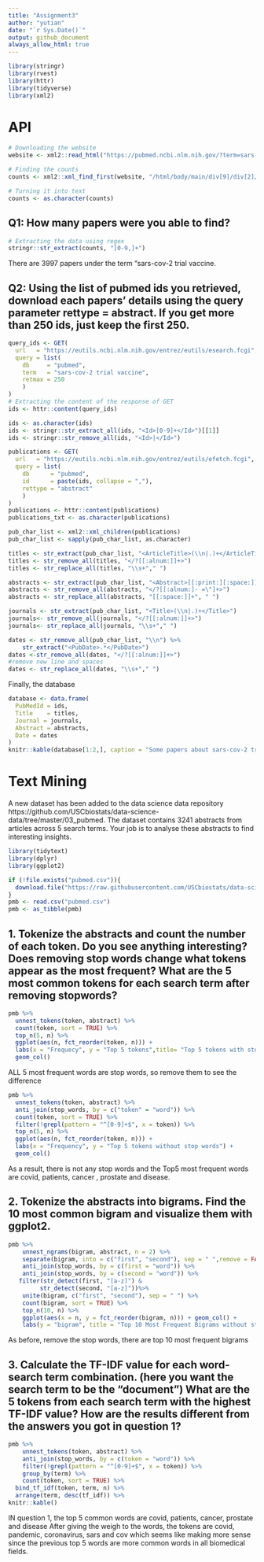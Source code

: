 ```yaml
---
title: "Assignment3"
author: "yutian"
date: "`r Sys.Date()`"
output: github_document
always_allow_html: true
---
```


```r
library(stringr)
library(rvest)
library(httr)
library(tidyverse)
library(xml2)
```

# API

```r
# Downloading the website
website <- xml2::read_html("https://pubmed.ncbi.nlm.nih.gov/?term=sars-cov-2+trial+vaccine")

# Finding the counts
counts <- xml2::xml_find_first(website, "/html/body/main/div[9]/div[2]/div[2]/div[1]/div[1]")

# Turning it into text
counts <- as.character(counts)
```

## Q1: How many papers were you able to find?
```r
# Extracting the data using regex
stringr::str_extract(counts, "[0-9,]+")
```

There are 3997 papers under the term “sars-cov-2 trial vaccine.

## Q2: Using the list of pubmed ids you retrieved, download each papers’ details using the query parameter rettype = abstract. If you get more than 250 ids, just keep the first 250.


```r
query_ids <- GET(
  url   = "https://eutils.ncbi.nlm.nih.gov/entrez/eutils/esearch.fcgi",
  query = list(
    db     = "pubmed", 
    term   = "sars-cov-2 trial vaccine", 
    retmax = 250
    )
)
# Extracting the content of the response of GET
ids <- httr::content(query_ids)
```

```r
ids <- as.character(ids)
ids <- stringr::str_extract_all(ids, "<Id>[0-9]+</Id>")[[1]]
ids <- stringr::str_remove_all(ids, "<Id>|</Id>")
```

```r
publications <- GET(
  url   = "https://eutils.ncbi.nlm.nih.gov/entrez/eutils/efetch.fcgi",
  query = list(
    db      = "pubmed",
    id      = paste(ids, collapse = ","),
    rettype = "abstract"
    )
)
publications <- httr::content(publications)
publications_txt <- as.character(publications)

```

```r
pub_char_list <- xml2::xml_children(publications)
pub_char_list <- sapply(pub_char_list, as.character)

```

```r
titles <- str_extract(pub_char_list, "<ArticleTitle>(\\n|.)+</ArticleTitle>")
titles <- str_remove_all(titles, "</?[[:alnum:]]+>")
titles <- str_replace_all(titles, "\\s+"," ")
```



```r
abstracts <- str_extract(pub_char_list, "<Abstract>[[:print:][:space:]]+</Abstract>")
abstracts <- str_remove_all(abstracts, "</?[[:alnum:]- =\"]+>")
abstracts <- str_replace_all(abstracts, "[[:space:]]+", " ")

```

```r
journals <- str_extract(pub_char_list, "<Title>(\\n|.)+</Title>")
journals<- str_remove_all(journals, "</?[[:alnum:]]+>")
journals<- str_replace_all(journals, "\\s+"," ")
```

```r
dates <- str_remove_all(pub_char_list, "\\n") %>%
    str_extract("<PubDate>.*</PubDate>")
dates <-str_remove_all(dates, "</?[[:alnum:]]+>")
#remove new line and spaces
dates <- str_replace_all(dates, "\\s+"," ")
```

Finally, the database

```r
database <- data.frame(
  PubMedId = ids,
  Title    = titles,
  Journal = journals,
  Abstract = abstracts,
  Date = dates
)
knitr::kable(database[1:2,], caption = "Some papers about sars-cov-2 trial vaccine")
```

# Text Mining

A new dataset has been added to the data science data repository https://github.com/USCbiostats/data-science-data/tree/master/03_pubmed. The dataset contains 3241 abstracts from articles across 5 search terms. Your job is to analyse these abstracts to find interesting insights.



```r
library(tidytext)
library(dplyr)
library(ggplot2)
```

```r
if (!file.exists("pubmed.csv")){
  download.file("https://raw.githubusercontent.com/USCbiostats/data-science-data/master/03_pubmed/pubmed.csv", "pubmed.csv", method="libcurl", timeout = 60)
}
pmb <- read.csv("pubmed.csv")
pmb <- as_tibble(pmb)
```
## 1. Tokenize the abstracts and count the number of each token. Do you see anything interesting? Does removing stop words change what tokens appear as the most frequent? What are the 5 most common tokens for each search term after removing stopwords?

```r
pmb %>%
  unnest_tokens(token, abstract) %>%
  count(token, sort = TRUE) %>%
  top_n(5, n) %>%
  ggplot(aes(n, fct_reorder(token, n))) +
  labs(x = "Frequecy", y = "Top 5 tokens",title= "Top 5 tokens with stop words") +
  geom_col()
```
ALL 5 most frequent words are stop words, so remove them to see the difference 

```r
pmb %>%
  unnest_tokens(token, abstract) %>%
  anti_join(stop_words, by = c("token" = "word")) %>%
  count(token, sort = TRUE) %>%
  filter(!grepl(pattern = "^[0-9]+$", x = token)) %>%
  top_n(5, n) %>%
  ggplot(aes(n, fct_reorder(token, n))) +
  labs(x = "Frequency", y = "Top 5 tokens without stop words") +
  geom_col()
```

As a result, there is not any stop words and the Top5 most frequent words are covid, patients, cancer , prostate and disease.

## 2. Tokenize the abstracts into bigrams. Find the 10 most common bigram and visualize them with ggplot2.


```r
pmb %>%
    unnest_ngrams(bigram, abstract, n = 2) %>%
    separate(bigram, into = c("first", "second"), sep = " ",remove = FALSE) %>%
    anti_join(stop_words, by = c(first = "word")) %>%
    anti_join(stop_words, by = c(second = "word")) %>%
   filter(str_detect(first, "[a-z]") &
         str_detect(second, "[a-z]"))%>%
    unite(bigram, c("first", "second"), sep = " ") %>%
    count(bigram, sort = TRUE) %>%
    top_n(10, n) %>%
    ggplot(aes(x = n, y = fct_reorder(bigram, n))) + geom_col() +
    labs(y = "bigram", title = "Top 10 Most Frequent Bigrams without stopwords") 
```


As before, remove the stop words, there are top 10 most frequent bigrams

## 3. Calculate the TF-IDF value for each word-search term combination. (here you want the search term to be the “document”) What are the 5 tokens from each search term with the highest TF-IDF value? How are the results different from the answers you got in question 1?

```r
pmb %>%
    unnest_tokens(token, abstract) %>%
    anti_join(stop_words, by = c(token = "word")) %>%
    filter(!grepl(pattern = "^[0-9]+$", x = token)) %>%
    group_by(term) %>%
    count(token, sort = TRUE) %>%
  bind_tf_idf(token, term, n) %>%
  arrange(term, desc(tf_idf)) %>%
knitr::kable()

```

IN question 1, the top 5 common words are covid, patients, cancer, prostate and disease
After giving the weigh to the words, the tokens are covid, pandemic, coronavirus, sars and cov which seems like making more sense since the previous top 5 words are more common words in all biomedical fields.   